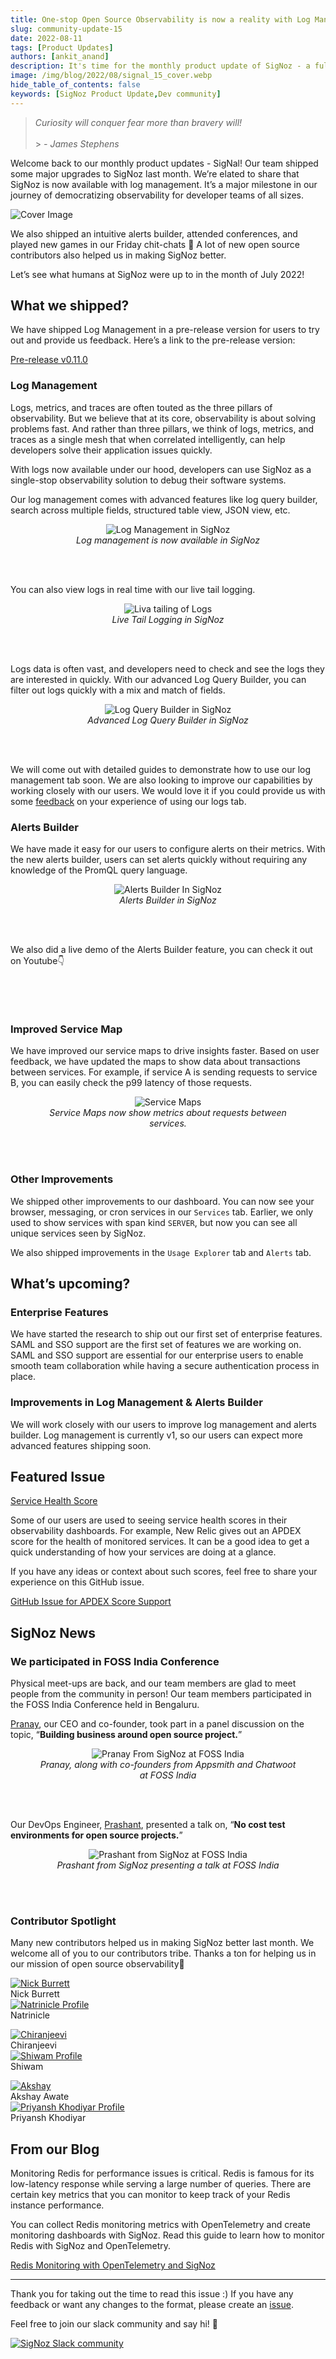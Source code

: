 ```yaml
---
title: One-stop Open Source Observability is now a reality with Log Management in SigNoz - SigNal 15
slug: community-update-15
date: 2022-08-11
tags: [Product Updates]
authors: [ankit_anand]
description: It's time for the monthly product update of SigNoz - a full-stack open-source APM tool. Find out what we've been upto at SigNoz during July, 2022.
image: /img/blog/2022/08/signal_15_cover.webp
hide_table_of_contents: false
keywords: [SigNoz Product Update,Dev community]
---
```




<head>
  <link rel="canonical" href="https://signoz.io/blog/community-update-15/"/>
</head>

> _Curiosity will conquer fear more than bravery will!_<br></br> > _- James Stephens_

Welcome back to our monthly product updates - SigNal! Our team shipped some major upgrades to SigNoz last month. We’re elated to share that SigNoz is now available with log management. It’s a major milestone in our journey of democratizing observability for developer teams of all sizes.



![Cover Image](/img/blog/2022/08/signal_15_cover.webp)

We also shipped an intuitive alerts builder, attended conferences, and played new games in our Friday chit-chats 🥳 A lot of new open source contributors also helped us in making SigNoz better.

Let’s see what humans at SigNoz were up to in the month of July 2022!

## What we shipped?

We have shipped Log Management in a pre-release version for users to try out and provide us feedback. Here’s a link to the pre-release version:

[Pre-release v0.11.0](https://github.com/SigNoz/signoz/releases/tag/v0.11.0-rc.1)

### Log Management

Logs, metrics, and traces are often touted as the three pillars of observability. But we believe that at its core, observability is about solving problems fast. And rather than three pillars, we think of logs, metrics, and traces as a single mesh that when correlated intelligently, can help developers solve their application issues quickly.

With logs now available under our hood, developers can use SigNoz as a single-stop observability solution to debug their software systems.

Our log management comes with advanced features like log query builder, search across multiple fields, structured table view, JSON view, etc.

<figure data-zoomable align='center'>
    <img src="/img/blog/2022/08/signoz_log_management.webp" alt="Log Management in SigNoz"/>
    <figcaption><i>Log management is now available in SigNoz</i></figcaption>
</figure>

<br></br>

You can also view logs in real time with our live tail logging.

<figure data-zoomable align='center'>
    <img src="/img/blog/2022/08/live_logs.webp" alt="Liva tailing of Logs"/>
    <figcaption><i>Live Tail Logging in SigNoz</i></figcaption>
</figure>

<br></br>

Logs data is often vast, and developers need to check and see the logs they are interested in quickly. With our advanced Log Query Builder, you can filter out logs quickly with a mix and match of fields.

<figure data-zoomable align='center'>
    <img src="/img/blog/2022/08/log_query_builder.webp" alt="Log Query Builder in SigNoz"/>
    <figcaption><i>Advanced Log Query Builder in SigNoz</i></figcaption>
</figure>

<br></br>

We will come out with detailed guides to demonstrate how to use our log management tab soon. We are also looking to improve our capabilities by working closely with our users. We would love it if you could provide us with some [feedback](https://github.com/SigNoz/signoz/discussions/1513) on your experience of using our logs tab.

### Alerts Builder

We have made it easy for our users to configure alerts on their metrics. With the new alerts builder, users can set alerts quickly without requiring any knowledge of the PromQL query language.

<figure data-zoomable align='center'>
    <img src="/img/blog/2022/08/alerts_builder.webp" alt="Alerts Builder In SigNoz"/>
    <figcaption><i>Alerts Builder in SigNoz</i></figcaption>
</figure>

<br></br>

We also did a live demo of the Alerts Builder feature, you can check it out on Youtube👇

<p>&nbsp;</p>

<YouTube id="oQFMfEc9JNI" mute={false} />

<p>&nbsp;</p>

### Improved Service Map

We have improved our service maps to drive insights faster. Based on user feedback, we have updated the maps to show data about transactions between services. For example, if service A is sending requests to service B, you can easily check the p99 latency of those requests.

<figure data-zoomable align='center'>
    <img src="/img/blog/2022/08/service_maps.webp" alt="Service Maps"/>
    <figcaption><i>Service Maps now show metrics about requests between services.</i></figcaption>
</figure>

<br></br>

### Other Improvements

We shipped other improvements to our dashboard. You can now see your browser, messaging, or cron services in our `Services` tab. Earlier, we only used to show services with span kind `SERVER`, but now you can see all unique services seen by SigNoz.

We also shipped improvements in the `Usage Explorer` tab and `Alerts` tab.

## What’s upcoming?

### Enterprise Features

We have started the research to ship out our first set of enterprise features. SAML and SSO support are the first set of features we are working on. SAML and SSO support are essential for our enterprise users to enable smooth team collaboration while having a secure authentication process in place.

### Improvements in Log Management & Alerts Builder

We will work closely with our users to improve log management and alerts builder. Log management is currently v1, so our users can expect more advanced features shipping soon.

## Featured Issue

[Service Health Score](https://github.com/SigNoz/signoz/issues/1477)

Some of our users are used to seeing service health scores in their observability dashboards. For example, New Relic gives out an APDEX score for the health of monitored services. It can be a good idea to get a quick understanding of how your services are doing at a glance.

If you have any ideas or context about such scores, feel free to share your experience on this GitHub issue.

[GitHub Issue for APDEX Score Support](https://github.com/SigNoz/signoz/issues/1477)

## SigNoz News

### We participated in FOSS India Conference

Physical meet-ups are back, and our team members are glad to meet people from the community in person! Our team members participated in the FOSS India Conference held in Bengaluru.

[Pranay](https://www.linkedin.com/in/pranay01/), our CEO and co-founder, took part in a panel discussion on the topic, “**Building business around open source project.**”

<figure data-zoomable align='center'>
    <img src="/img/blog/2022/08/pranay_foss_conf.webp" alt="Pranay From SigNoz at FOSS India"/>
    <figcaption><i>Pranay, along with co-founders from Appsmith and Chatwoot at FOSS India</i></figcaption>
</figure>

<br></br>

Our DevOps Engineer, [Prashant](https://www.linkedin.com/in/prashantshahi/), presented a talk on, “**No cost test environments for open source projects.**”

<figure data-zoomable align='center'>
    <img src="/img/blog/2022/08/prashant_foss_india.webp" alt="Prashant from SigNoz at FOSS India"/>
    <figcaption><i>Prashant from SigNoz presenting a talk at FOSS India</i></figcaption>
</figure>

<br></br>

### Contributor Spotlight

Many new contributors helped us in making SigNoz better last month. We welcome all of you to our contributors tribe. Thanks a ton for helping us in our mission of open source observability🤗

<div class="row">
    <div class="col col--6">
      <div class="avatar">
      <a
         class="avatar__photo-link avatar__photo avatar__photo--lg"
         href="https://github.com/nickb937"
      >
         <img
            alt="Nick Burrett"
            src="https://avatars.githubusercontent.com/u/1443207?v=4"
         />
      </a>
      <div class="avatar__intro">
         <div class="avatar__name">Nick Burrett</div>
         <small class="avatar__subtitle">
         </small>
      </div>
      </div>
   </div>
    <div class="col col--6">
      <div class="avatar">
      <a
         class="avatar__photo-link avatar__photo avatar__photo--lg"
         href="https://github.com/Natrinicle"
      >
         <img
            alt="Natrinicle Profile"
            src="https://avatars.githubusercontent.com/u/6841452?v=4"
         />
      </a>
      <div class="avatar__intro">
         <div class="avatar__name">Natrinicle</div>
         <small class="avatar__subtitle">
         </small>
      </div>
      </div>
   </div>
</div>

<p></p>

<div class="row">
    <div class="col col--6">
      <div class="avatar">
      <a
         class="avatar__photo-link avatar__photo avatar__photo--lg"
         href="https://github.com/medicharlachiranjeevi"
      >
         <img
            alt="Chiranjeevi"
            src="https://avatars.githubusercontent.com/u/17638736?v=4"
         />
      </a>
      <div class="avatar__intro">
         <div class="avatar__name">Chiranjeevi</div>
         <small class="avatar__subtitle">
         </small>
      </div>
      </div>
   </div>
    <div class="col col--6">
      <div class="avatar">
      <a
         class="avatar__photo-link avatar__photo avatar__photo--lg"
         href="https://github.com/jshiwam"
      >
         <img
            alt="Shiwam Profile"
            src="https://avatars.githubusercontent.com/u/41477104?v=4"
         />
      </a>
      <div class="avatar__intro">
         <div class="avatar__name">Shiwam</div>
         <small class="avatar__subtitle">
         </small>
      </div>
      </div>
   </div>
</div>

<p></p>

<div class="row">
    <div class="col col--6">
      <div class="avatar">
      <a
         class="avatar__photo-link avatar__photo avatar__photo--lg"
         href="https://github.com/AkshayAwate"
      >
         <img
            alt="Akshay"
            src="https://avatars.githubusercontent.com/u/32165684?v=4"
         />
      </a>
      <div class="avatar__intro">
         <div class="avatar__name">Akshay Awate</div>
         <small class="avatar__subtitle">
         </small>
      </div>
      </div>
   </div>
    <div class="col col--6">
      <div class="avatar">
      <a
         class="avatar__photo-link avatar__photo avatar__photo--lg"
         href="https://github.com/zriyansh"
      >
         <img
            alt="Priyansh Khodiyar Profile"
            src="https://avatars.githubusercontent.com/u/52788043?v=4"
         />
      </a>
      <div class="avatar__intro">
         <div class="avatar__name">Priyansh Khodiyar</div>
         <small class="avatar__subtitle">
         </small>
      </div>
      </div>
   </div>
</div>

<p></p>

## From our Blog

Monitoring Redis for performance issues is critical. Redis is famous for its low-latency response while serving a large number of queries. There are certain key metrics that you can monitor to keep track of your Redis instance performance.

You can collect Redis monitoring metrics with OpenTelemetry and create monitoring dashboards with SigNoz. Read this guide to learn how to monitor Redis with SigNoz and OpenTelemetry.

[Redis Monitoring with OpenTelemetry and SigNoz](https://signoz.io/blog/redis-opentelemetry/)

---

Thank you for taking out the time to read this issue :) If you have any feedback or want any changes to the format, please create an [issue](https://github.com/SigNoz/signoz/issues).

Feel free to join our slack community and say hi! 👋

[![SigNoz Slack community](/img/blog/common/join_slack_cta.webp)](https://signoz.io/slack)
